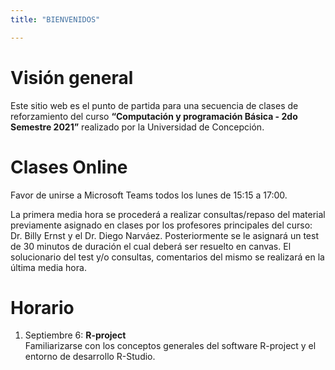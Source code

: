 ```yaml
---
title: "BIENVENIDOS"

---
```


# Visión general

Este sitio web es el punto de partida para una secuencia de clases de reforzamiento del curso **"Computación y programación Básica - 2do Semestre 2021"** realizado por la Universidad de Concepción.

# Clases Online

Favor de unirse a Microsoft Teams todos los lunes de 15:15 a 17:00.

La primera media hora se procederá a realizar consultas/repaso del material previamente asignado en clases por los profesores principales del curso: Dr. Billy Ernst y el Dr. Diego Narváez. Posteriormente se le asignará un test de 30 minutos de duración el cual deberá ser resuelto en canvas. El solucionario del test y/o consultas, comentarios del mismo se realizará en la última media hora.

# Horario

1. Septiembre 6: **R-project**\
Familiarizarse con los conceptos generales del software R-project y el entorno de desarrollo R-Studio.



